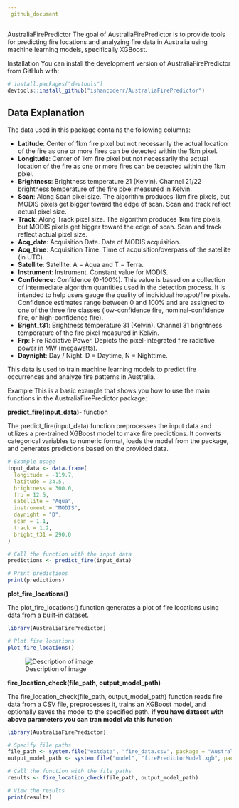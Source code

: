 ```yaml
---
 github_document
---
```




AustraliaFirePredictor
<!-- badges: start -->
<!-- badges: end -->
The goal of AustraliaFirePredictor is to provide tools for predicting fire locations and analyzing fire data in Australia using machine learning models, specifically XGBoost.

Installation
You can install the development version of AustraliaFirePredictor from GitHub with:

```r
# install.packages("devtools")
devtools::install_github("ishancoderr/AustraliaFirePredictor")

```
## Data Explanation

The data used in this package contains the following columns:

- **Latitude**: Center of 1km fire pixel but not necessarily the actual location of the fire as one or more fires can be detected within the 1km pixel.
- **Longitude**: Center of 1km fire pixel but not necessarily the actual location of the fire as one or more fires can be detected within the 1km pixel.
- **Brightness**: Brightness temperature 21 (Kelvin). Channel 21/22 brightness temperature of the fire pixel measured in Kelvin.
- **Scan**: Along Scan pixel size. The algorithm produces 1km fire pixels, but MODIS pixels get bigger toward the edge of scan. Scan and track reflect actual pixel size.
- **Track**: Along Track pixel size. The algorithm produces 1km fire pixels, but MODIS pixels get bigger toward the edge of scan. Scan and track reflect actual pixel size.
- **Acq_date**: Acquisition Date. Date of MODIS acquisition.
- **Acq_time**: Acquisition Time. Time of acquisition/overpass of the satellite (in UTC).
- **Satellite**: Satellite. A = Aqua and T = Terra.
- **Instrument**: Instrument. Constant value for MODIS.
- **Confidence**: Confidence (0-100%). This value is based on a collection of intermediate algorithm quantities used in the detection process. It is intended to help users gauge the quality of individual hotspot/fire pixels. Confidence estimates range between 0 and 100% and are assigned to one of the three fire classes (low-confidence fire, nominal-confidence fire, or high-confidence fire).
- **Bright_t31**: Brightness temperature 31 (Kelvin). Channel 31 brightness temperature of the fire pixel measured in Kelvin.
- **Frp**: Fire Radiative Power. Depicts the pixel-integrated fire radiative power in MW (megawatts).
- **Daynight**: Day / Night. D = Daytime, N = Nighttime.

This data is used to train machine learning models to predict fire occurrences and analyze fire patterns in Australia.

Example
This is a basic example that shows you how to use the main functions in the AustraliaFirePredictor package:

**predict_fire(input_data)**- function 

The predict_fire(input_data) function preprocesses the input data and utilizes a pre-trained XGBoost model to make fire predictions. It converts categorical variables to numeric format, loads the model from the package, and generates predictions based on the provided data.

```r
# Example usage
input_data <- data.frame(
  longitude = -119.7,
  latitude = 34.5,
  brightness = 300.0,
  frp = 12.5,
  satellite = "Aqua",
  instrument = "MODIS",
  daynight = "D",
  scan = 1.1,
  track = 1.2,
  bright_t31 = 290.0
)

# Call the function with the input data
predictions <- predict_fire(input_data)

# Print predictions
print(predictions)

```

**plot_fire_locations()**

The plot_fire_locations() function generates a plot of fire locations using data from a built-in dataset.

```r
library(AustraliaFirePredictor)

# Plot fire locations
plot_fire_locations()
```

![Description of image](man/figures/locations.PNG)


**fire_location_check(file_path, output_model_path)**

The fire_location_check(file_path, output_model_path) function reads fire data from a CSV file, preprocesses it, trains an XGBoost model, and optionally saves the model to the specified path.
**if you have dataset with above parameters you can tran model via this function**

```r
library(AustraliaFirePredictor)

# Specify file paths
file_path <- system.file("extdata", "fire_data.csv", package = "AustraliaFirePredictor")
output_model_path <- system.file("model", "firePredictorModel.xgb", package = "AustraliaFirePredictor")

# Call the function with the file paths
results <- fire_location_check(file_path, output_model_path)

# View the results
print(results)
```
